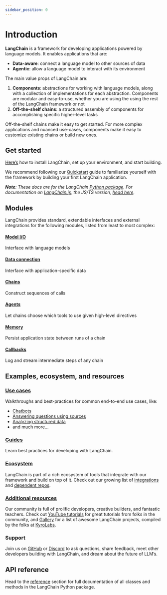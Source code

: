 ```yaml
---
sidebar_position: 0
---
```


# Introduction

**LangChain** is a framework for developing applications powered by language models. It enables applications that are:
- **Data-aware**: connect a language model to other sources of data
- **Agentic**: allow a language model to interact with its environment

The main value props of LangChain are:
1. **Components**: abstractions for working with language models, along with a collection of implementations for each abstraction. Components are modular and easy-to-use, whether you are using the using the rest of the LangChain framework or not
2. **Off-the-shelf chains**: a structured assembly of components for accomplishing specific higher-level tasks

Off-the-shelf chains make it easy to get started. For more complex applications and nuanced use-cases, components make it easy to customize existing chains or build new ones.

## Get started

[Here’s](/docs/get_started/installation.html) how to install LangChain, set up your environment, and start building.

We recommend following our [Quickstart](/docs/get_started/quickstart.html) guide to familiarize yourself with the framework by building your first LangChain application.

_**Note**: These docs are for the LangChain [Python package](https://github.com/hwchase17/langchain). For documentation on [LangChain.js](https://github.com/hwchase17/langchainjs), the JS/TS version, [head here](https://js.langchain.com/docs)._

## Modules

LangChain provides standard, extendable interfaces and external integrations for the following modules, listed from least to most complex:

#### [Model I/O](/docs/modules/model_io)
Interface with language models
#### [Data connection](/docs/modules/data_io)
Interface with application-specific data
#### [Chains](/docs/modules/chains)
Construct sequences of calls
#### [Agents](/docs/modules/agents)
Let chains choose which tools to use given high-level directives
#### [Memory](/docs/modules/memory)
Persist application state between runs of a chain
#### [Callbacks](/docs/modules/callbacks/getting_started)
Log and stream intermediate steps of any chain

## Examples, ecosystem, and resources
### [Use cases](/docs/use_cases)
Walkthroughs and best-practices for common end-to-end use cases, like:
- [Chatbots](/docs/use_cases/chatbots)
- [Answering questions using sources](/docs/use_cases/question_answering)
- [Analyzing structured data](/docs/use_cases/tabular.html)
- and much more...

### [Guides](/docs/guides)
Learn best practices for developing with LangChain.

### [Ecosystem](/docs/ecosystem)
LangChain is part of a rich ecosystem of tools that integrate with our framework and build on top of it. Check out our growing list of [integrations](/docs/ecosystem/integrations) and [dependent repos](/docs/ecosystem/dependents.html).

### [Additional resources](/docs/additional_resources)
Our community is full of prolific developers, creative builders, and fantastic teachers. Check out [YouTube tutorials](/docs/ecosystem/youtube.html) for great tutorials from folks in the community, and [Gallery](https://github.com/kyrolabs/awesome-langchain) for a list of awesome LangChain projects, compiled by the folks at [KyroLabs](https://kyrolabs.com).

<h3><span style={{color:"#2e8555"}}> Support </span></h3>

Join us on [GitHub](https://github.com/hwchase17/langchain) or [Discord](https://discord.gg/6adMQxSpJS) to ask questions, share feedback, meet other developers building with LangChain, and dream about the future of LLM’s.

## API reference

Head to the [reference](pathname:///api_reference/html/index.html) section for full documentation of all classes and methods in the LangChain Python package.